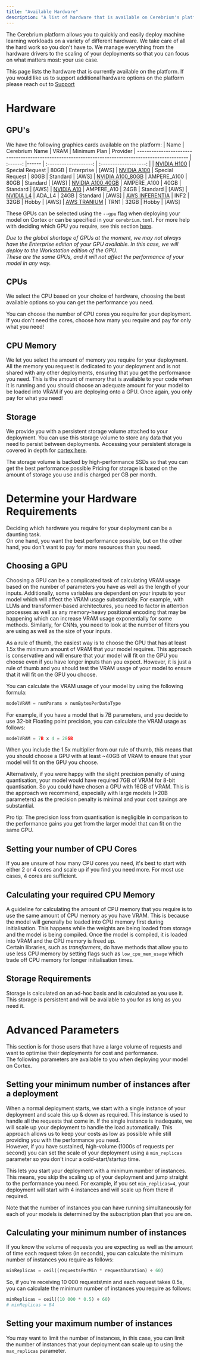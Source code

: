 ```yaml
---
title: "Available Hardware"
description: "A list of hardware that is available on Cerebrium's platform."
---
```


The Cerebrium platform allows you to quickly and easily deploy machine learning workloads on a variety of different hardware.
We take care of all the hard work so you don't have to. We manage everything from the hardware drivers to the scaling of your deployments so that you can focus on what matters most: your use case.

This page lists the hardware that is currently available on the platform. If you would like us to support additional hardware options on the platform please reach out to [Support](mailto:support@cerebrium.ai)

# Hardware

## GPU's

We have the following graphics cards available on the platform:
| Name | Cerebrium Name | VRAM | Minimum Plan | Provider
| --------------------------------------------------------------------------------------------------- | :------: |------ | :-------------------: | :-------------------: |
| [NVIDIA H100](https://www.nvidia.com/en-us/data-center/h100/) | Special Request | 80GB | Enterprise | [AWS]
| [NVIDIA A100](https://www.nvidia.com/en-us/data-center/a100/) | Special Request | 80GB | Standard | [AWS]
| [NVIDIA A100_80GB](https://www.nvidia.com/en-us/data-center/a100/) | AMPERE_A100 | 80GB | Standard | [AWS]
| [NVIDIA A100_40GB](https://www.nvidia.com/en-us/data-center/a100/) | AMPERE_A100 | 40GB | Standard | [AWS]
| [NVIDIA A10](https://www.nvidia.com/en-us/data-center/a100/) | AMPERE_A10 | 24GB | Standard | [AWS]
| [NVIDIA L4](https://www.nvidia.com/en-us/data-center/a100/) | ADA_L4 | 24GB | Standard | [AWS]
| [AWS INFERENTIA](https://aws.amazon.com/machine-learning/inferentia/) | INF2 | 32GB | Hobby | [AWS]
| [AWS TRANIUM](https://aws.amazon.com/machine-learning/trainium/) | TRN1 | 32GB | Hobby | [AWS]


These GPUs can be selected using the `--gpu` flag when deploying your model on Cortex or can be specified in your `cerebrium.toml`.
For more help with deciding which GPU you require, see this section [here](#choosing-a-gpu).

_Due to the global shortage of GPUs at the moment, we may not always have the Enterprise edition of your GPU available. In this case, we will deploy to the Workstation edition of the GPU._  
_These are the same GPUs, and it will not affect the performance of your model in any way._

## CPUs

We select the CPU based on your choice of hardware, choosing the best available options so you can get the performance you need.

You can choose the number of CPU cores you require for your deployment. If you don't need the cores, choose how many you require and pay for only what you need!

## CPU Memory

We let you select the amount of memory you require for your deployment.  
All the memory you request is dedicated to your deployment and is not shared with any other deployments, ensuring that you get the performance you need.
This is the amount of memory that is available to your code when it is running and you should choose an adequate amount for your model to be loaded into VRAM if you are deploying onto a GPU.
Once again, you only pay for what you need!

## Storage

We provide you with a persistent storage volume attached to your deployment.
You can use this storage volume to store any data that you need to persist between deployments. Accessing your persistent storage is covered in depth for [cortex here](/cerebrium/data-sharing-storage/persistent-storage).

The storage volume is backed by high-performance SSDs so that you can get the best performance possible
Pricing for storage is based on the amount of storage you use and is charged per GB per month.

# Determine your Hardware Requirements

Deciding which hardware you require for your deployment can be a daunting task.  
On one hand, you want the best performance possible, but on the other hand, you don't want to pay for more resources than you need.

## Choosing a GPU

Choosing a GPU can be a complicated task of calculating VRAM usage based on the number of parameters you have as well as the length of your inputs. Additionally, some variables are dependent on your inputs to your model which will affect the VRAM usage substantially. For example, with LLMs and transformer-based architectures, you need to factor in attention processes as well as any memory-heavy positional encoding that may be happening which can increase VRAM usage exponentially for some methods. Similarly, for CNNs, you need to look at the number of filters you are using as well as the size of your inputs.

As a rule of thumb, the easiest way is to choose the GPU that has at least 1.5x the minimum amount of VRAM that your model requires.
This approach is conservative and will ensure that your model will fit on the GPU you choose even if you have longer inputs than you expect. However, it is just a rule of thumb and you should test the VRAM usage of your model to ensure that it will fit on the GPU you choose.

You can calculate the VRAM usage of your model by using the following formula:

```python
modelVRAM = numParams x numBytesPerDataType
```

For example, if you have a model that is 7B parameters, and you decide to use 32-bit Floating point precision, you can calculate the VRAM usage as follows:

```python
modelVRAM = 7B x 4 = 28GB
```

When you include the 1.5x multiplier from our rule of thumb, this means that you should choose a GPU with at least ~40GB of VRAM to ensure that your model will fit on the GPU you choose.

Alternatively, if you were happy with the slight precision penalty of using quantisation, your model would have required 7GB of VRAM for 8-bit quantisation. So you could have chosen a GPU with 16GB of VRAM. This is the approach we recommend, especially with large models (>20B parameters) as the precision penalty is minimal and your cost savings are substantial.

<Note>
    Pro tip: The precision loss from quantisation is negligible in comparison to
    the performance gains you get from the larger model that can fit on the same
    GPU.
</Note>

## Setting your number of CPU Cores

If you are unsure of how many CPU cores you need, it's best to start with either 2 or 4 cores and scale up if you find you need more. For most use cases, 4 cores are sufficient.

## Calculating your required CPU Memory

A guideline for calculating the amount of CPU memory that you require is to use the same amount of CPU memory as you have VRAM. This is because the model will generally be loaded into CPU memory first during initialisation. This happens while the weights are being loaded from storage and the model is being compiled. Once the model is compiled, it is loaded into VRAM and the CPU memory is freed up.  
Certain libraries, such as _transformers_, do have methods that allow you to use less CPU memory by setting flags such as `low_cpu_mem_usage` which trade off CPU memory for longer initialisation times.

## Storage Requirements

Storage is calculated on an ad-hoc basis and is calculated as you use it.  
This storage is persistent and will be available to you for as long as you need it.

# Advanced Parameters

This section is for those users that have a large volume of requests and want to optimise their deployments for cost and performance.  
The following parameters are available to you when deploying your model on Cortex.

## Setting your minimum number of instances after a deployment

When a normal deployment starts, we start with a single instance of your deployment and scale this up & down as required. This instance is used to handle all the requests that come in. If the single instance is inadequate, we will scale up your deployment to handle the load automatically.
This approach allows us to keep your costs as low as possible while still providing you with the performance you need.  
However, if you have sustained, high-volume (1000s of requests per second) you can set the scale of your deployment using a `min_replicas` parameter so you don't incur a cold-start/startup time.

This lets you start your deployment with a minimum number of instances. This means, you skip the scaling up of your deployment and jump straight to the performance you need.
For example, if you set `min_replicas=4`, your deployment will start with 4 instances and will scale up from there if required.

Note that the number of instances you can have running simultaneously for each of your models is determined by the subscription plan that you are on.

## Calculating your minimum number of instances

If you know the volume of requests you are expecting as well as the amount of time each request takes (in seconds), you can calculate the minimum number of instances you require as follows:

```python
minReplicas = ceil((requestsPerMin * requestDuration) ÷ 60)
```

So, if you're receiving 10 000 requests\min and each request takes 0.5s, you can calculate the minimum number of instances you require as follows:

```python
minReplicas = ceil((10 000 * 0.5) ÷ 60)
# minReplicas = 84
```

## Setting your maximum number of instances

You may want to limit the number of instances, in this case, you can limit the number of instances that your deployment can scale up to using the `max_replicas` parameter.
